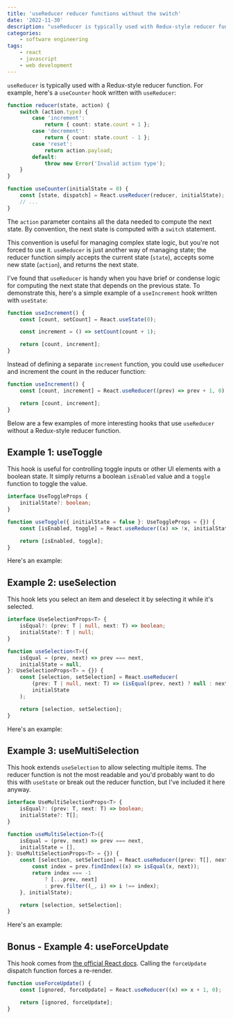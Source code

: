```yaml
---
title: 'useReducer reducer functions without the switch'
date: '2022-11-30'
description: "useReducer is typically used with Redux-style reducer functions––but you don't have to do this!"
categories:
    - software engineering
tags:
    - react
    - javascript
    - web development
---
```


`useReducer` is typically used with a Redux-style reducer function. For example, here's a `useCounter` hook written with `useReducer`:

```ts
function reducer(state, action) {
    switch (action.type) {
        case 'increment':
            return { count: state.count + 1 };
        case 'decrement':
            return { count: state.count - 1 };
        case 'reset':
            return action.payload;
        default:
            throw new Error('Invalid action type');
    }
}

function useCounter(initialState = 0) {
    const [state, dispatch] = React.useReducer(reducer, initialState);
    // ...
}
```

The `action` parameter contains all the data needed to compute the next state. By convention, the next state is computed with a `switch` statement.

This convention is useful for managing complex state logic, but you're not forced to use it. `useReducer` is just another way of managing state; the reducer function simply accepts the current state (`state`), accepts some new state (`action`), and returns the next state.

I've found that `useReducer` is handy when you have brief or condense logic for computing the next state that depends on the previous state. To demonstrate this, here's a simple example of a `useIncrement` hook written with `useState`:

```ts
function useIncrement() {
    const [count, setCount] = React.useState(0);

    const increment = () => setCount(count + 1);

    return [count, increment];
}
```

Instead of defining a separate `increment` function, you could use `useReducer` and increment the count in the reducer function:

```ts
function useIncrement() {
    const [count, increment] = React.useReducer((prev) => prev + 1, 0);

    return [count, increment];
}
```

Below are a few examples of more interesting hooks that use `useReducer` without a Redux-style reducer function.

<OpenToWork />

## Example 1: useToggle

This hook is useful for controlling toggle inputs or other UI elements with a boolean state. It simply returns a boolean `isEnabled` value and a `toggle` function to toggle the value.

```ts
interface UseToggleProps {
    initialState?: boolean;
}

function useToggle({ initialState = false }: UseToggleProps = {}) {
    const [isEnabled, toggle] = React.useReducer((x) => !x, initialState);

    return [isEnabled, toggle];
}
```

Here's an example:

<UseToggleDemo />

## Example 2: useSelection

This hook lets you select an item and deselect it by selecting it while it's selected.

```ts
interface UseSelectionProps<T> {
    isEqual?: (prev: T | null, next: T) => boolean;
    initialState?: T | null;
}

function useSelection<T>({
    isEqual = (prev, next) => prev === next,
    initialState = null,
}: UseSelectionProps<T> = {}) {
    const [selection, setSelection] = React.useReducer(
        (prev: T | null, next: T) => (isEqual(prev, next) ? null : next),
        initialState
    );

    return [selection, setSelection];
}
```

Here's an example:

<UseSelectionDemo />

## Example 3: useMultiSelection

This hook extends `useSelection` to allow selecting multiple items. The reducer function is not the most readable and you'd probably want to do this with `useState` or break out the reducer function, but I've included it here anyway.

```ts
interface UseMultiSelectionProps<T> {
    isEqual?: (prev: T, next: T) => boolean;
    initialState?: T[];
}

function useMultiSelection<T>({
    isEqual = (prev, next) => prev === next,
    initialState = [],
}: UseMultiSelectionProps<T> = {}) {
    const [selection, setSelection] = React.useReducer((prev: T[], next: T) => {
        const index = prev.findIndex((x) => isEqual(x, next));
        return index === -1
            ? [...prev, next]
            : prev.filter((_, i) => i !== index);
    }, initialState);

    return [selection, setSelection];
}
```

Here's an example:

<UseMultiSelectionDemo />

## Bonus - Example 4: useForceUpdate

This hook comes from [the official React docs](https://reactjs.org/docs/hooks-faq.html#is-there-something-like-forceupdate). Calling the `forceUpdate` dispatch function forces a re-render.

```ts
function useForceUpdate() {
    const [ignored, forceUpdate] = React.useReducer((x) => x + 1, 0);

    return [ignored, forceUpdate];
}
```

<ConnectSection />
